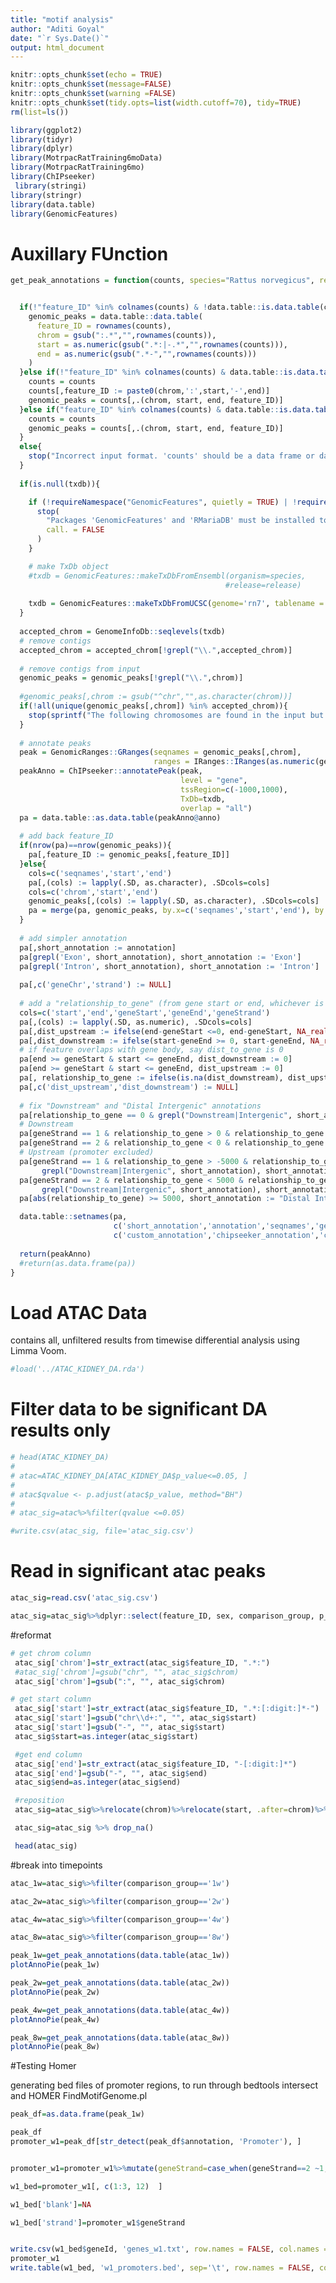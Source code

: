 ```yaml
---
title: "motif analysis"
author: "Aditi Goyal"
date: "`r Sys.Date()`"
output: html_document
---
```


```r
knitr::opts_chunk$set(echo = TRUE)
knitr::opts_chunk$set(message=FALSE)
knitr::opts_chunk$set(warning =FALSE)
knitr::opts_chunk$set(tidy.opts=list(width.cutoff=70), tidy=TRUE)
rm(list=ls())

library(ggplot2)
library(tidyr)
library(dplyr)
library(MotrpacRatTraining6moData)
library(MotrpacRatTraining6mo)
library(ChIPseeker)
 library(stringi)
library(stringr)
library(data.table)
library(GenomicFeatures)
```

# Auxillary FUnction

```r
get_peak_annotations = function(counts, species="Rattus norvegicus", release=96, txdb=NULL){


  if(!"feature_ID" %in% colnames(counts) & !data.table::is.data.table(counts)){
    genomic_peaks = data.table::data.table(
      feature_ID = rownames(counts),
      chrom = gsub(":.*","",rownames(counts)),
      start = as.numeric(gsub(".*:|-.*","",rownames(counts))),
      end = as.numeric(gsub(".*-","",rownames(counts)))
    )
  }else if(!"feature_ID" %in% colnames(counts) & data.table::is.data.table(counts)){
    counts = counts
    counts[,feature_ID := paste0(chrom,':',start,'-',end)]
    genomic_peaks = counts[,.(chrom, start, end, feature_ID)]
  }else if("feature_ID" %in% colnames(counts) & data.table::is.data.table(counts)){
    counts = counts
    genomic_peaks = counts[,.(chrom, start, end, feature_ID)]
  }
  else{
    stop("Incorrect input format. 'counts' should be a data frame or data table with columns 'chrom', 'start', 'end', and 'feature_ID'.")
  }
  
  if(is.null(txdb)){

    if (!requireNamespace("GenomicFeatures", quietly = TRUE) | !requireNamespace("RMariaDB", quietly = TRUE)){
      stop(
        "Packages 'GenomicFeatures' and 'RMariaDB' must be installed to generate a TxDb object with 'makeTxDbFromEnsembl()'.",
        call. = FALSE
      )
    }

    # make TxDb object 
    #txdb = GenomicFeatures::makeTxDbFromEnsembl(organism=species,
                                                #release=release)
    
    txdb = GenomicFeatures::makeTxDbFromUCSC(genome='rn7', tablename = "refGene")
  }
  
  accepted_chrom = GenomeInfoDb::seqlevels(txdb)
  # remove contigs
  accepted_chrom = accepted_chrom[!grepl("\\.",accepted_chrom)]
  
  # remove contigs from input 
  genomic_peaks = genomic_peaks[!grepl("\\.",chrom)]
  
  #genomic_peaks[,chrom := gsub("^chr","",as.character(chrom))]
  if(!all(unique(genomic_peaks[,chrom]) %in% accepted_chrom)){
    stop(sprintf("The following chromosomes are found in the input but not in the txdb object: %s", paste0(unique(!genomic_peaks[,chrom] %in% accepted_chrom), collapse=', ')))
  }
  
  # annotate peaks 
  peak = GenomicRanges::GRanges(seqnames = genomic_peaks[,chrom], 
                                ranges = IRanges::IRanges(as.numeric(genomic_peaks[,start]), as.numeric(genomic_peaks[,end])))
  peakAnno = ChIPseeker::annotatePeak(peak, 
                                      level = "gene",
                                      tssRegion=c(-1000,1000), 
                                      TxDb=txdb,
                                      overlap = "all")
  pa = data.table::as.data.table(peakAnno@anno)
  
  # add back feature_ID
  if(nrow(pa)==nrow(genomic_peaks)){
    pa[,feature_ID := genomic_peaks[,feature_ID]]
  }else{
    cols=c('seqnames','start','end')
    pa[,(cols) := lapply(.SD, as.character), .SDcols=cols]
    cols=c('chrom','start','end')
    genomic_peaks[,(cols) := lapply(.SD, as.character), .SDcols=cols]
    pa = merge(pa, genomic_peaks, by.x=c('seqnames','start','end'), by.y=c('chrom','start','end'), all.y=T)
  }
  
  # add simpler annotation
  pa[,short_annotation := annotation]
  pa[grepl('Exon', short_annotation), short_annotation := 'Exon']
  pa[grepl('Intron', short_annotation), short_annotation := 'Intron']
  
  pa[,c('geneChr','strand') := NULL]
  
  # add a "relationship_to_gene" (from gene start or end, whichever is closer)
  cols=c('start','end','geneStart','geneEnd','geneStrand')
  pa[,(cols) := lapply(.SD, as.numeric), .SDcols=cols]
  pa[,dist_upstream := ifelse(end-geneStart <=0, end-geneStart, NA_real_)]
  pa[,dist_downstream := ifelse(start-geneEnd >= 0, start-geneEnd, NA_real_)]
  # if feature overlaps with gene body, say dist_to_gene is 0
  pa[end >= geneStart & start <= geneEnd, dist_downstream := 0]
  pa[end >= geneStart & start <= geneEnd, dist_upstream := 0]
  pa[, relationship_to_gene := ifelse(is.na(dist_downstream), dist_upstream, dist_downstream)]
  pa[,c('dist_upstream','dist_downstream') := NULL]
  
  # fix "Downstream" and "Distal Intergenic" annotations
  pa[relationship_to_gene == 0 & grepl("Downstream|Intergenic", short_annotation), short_annotation := "Overlaps Gene"]
  # Downstream
  pa[geneStrand == 1 & relationship_to_gene > 0 & relationship_to_gene < 5000, short_annotation := "Downstream (<5kb)"]
  pa[geneStrand == 2 & relationship_to_gene < 0 & relationship_to_gene > -5000, short_annotation := "Downstream (<5kb)"]
  # Upstream (promoter excluded)
  pa[geneStrand == 1 & relationship_to_gene > -5000 & relationship_to_gene < 0 & 
       grepl("Downstream|Intergenic", short_annotation), short_annotation := "Upstream (<5kb)"]
  pa[geneStrand == 2 & relationship_to_gene < 5000 & relationship_to_gene > 0 & 
       grepl("Downstream|Intergenic", short_annotation), short_annotation := "Upstream (<5kb)"]
  pa[abs(relationship_to_gene) >= 5000, short_annotation := "Distal Intergenic"]

  data.table::setnames(pa, 
                       c('short_annotation','annotation','seqnames','geneId'), 
                       c('custom_annotation','chipseeker_annotation','chrom','ensembl_gene'))
  
  return(peakAnno)
  #return(as.data.frame(pa))
}
```


# Load ATAC Data
contains all, unfiltered results from timewise differential analysis using Limma Voom.
```r
#load('../ATAC_KIDNEY_DA.rda')
```

# Filter data to be significant DA results only
```r
# head(ATAC_KIDNEY_DA)
# 
# atac=ATAC_KIDNEY_DA[ATAC_KIDNEY_DA$p_value<=0.05, ]
# 
# atac$qvalue <- p.adjust(atac$p_value, method="BH")
# 
# atac_sig=atac%>%filter(qvalue <=0.05)
```

```r
#write.csv(atac_sig, file='atac_sig.csv')
```

# Read in significant atac peaks
```r
atac_sig=read.csv('atac_sig.csv')

atac_sig=atac_sig%>%dplyr::select(feature_ID, sex, comparison_group, p_value, logFC, logFC_se, tscore, qvalue)

```

#reformat
```r
# get chrom column
 atac_sig['chrom']=str_extract(atac_sig$feature_ID, ".*:")
 #atac_sig['chrom']=gsub("chr", "", atac_sig$chrom)
 atac_sig['chrom']=gsub(":", "", atac_sig$chrom)

# get start column
 atac_sig['start']=str_extract(atac_sig$feature_ID, ".*:[:digit:]*-")
 atac_sig['start']=gsub("chr\\d+:", "", atac_sig$start)
 atac_sig['start']=gsub("-", "", atac_sig$start)
 atac_sig$start=as.integer(atac_sig$start)

 #get end column
 atac_sig['end']=str_extract(atac_sig$feature_ID, "-[:digit:]*")
 atac_sig['end']=gsub("-", "", atac_sig$end)
 atac_sig$end=as.integer(atac_sig$end)

 #reposition
 atac_sig=atac_sig%>%relocate(chrom)%>%relocate(start, .after=chrom)%>%relocate(end, .after=start)

 atac_sig=atac_sig %>% drop_na()

 head(atac_sig)
```

#break into timepoints
```r
atac_1w=atac_sig%>%filter(comparison_group=='1w')

atac_2w=atac_sig%>%filter(comparison_group=='2w')

atac_4w=atac_sig%>%filter(comparison_group=='4w')

atac_8w=atac_sig%>%filter(comparison_group=='8w')
```


```r
peak_1w=get_peak_annotations(data.table(atac_1w))
plotAnnoPie(peak_1w)

peak_2w=get_peak_annotations(data.table(atac_2w))
plotAnnoPie(peak_2w)

peak_4w=get_peak_annotations(data.table(atac_4w))
plotAnnoPie(peak_4w)

peak_8w=get_peak_annotations(data.table(atac_8w))
plotAnnoPie(peak_8w)

```

#Testing Homer

generating bed files of promoter regions, to run through bedtools intersect and HOMER FindMotifGenome.pl
```r
peak_df=as.data.frame(peak_1w)

peak_df
promoter_w1=peak_df[str_detect(peak_df$annotation, 'Promoter'), ]


promoter_w1=promoter_w1%>%mutate(geneStrand=case_when(geneStrand==2 ~1, geneStrand==1 ~0))

w1_bed=promoter_w1[, c(1:3, 12)  ]

w1_bed['blank']=NA

w1_bed['strand']=promoter_w1$geneStrand


write.csv(w1_bed$geneId, 'genes_w1.txt', row.names = FALSE, col.names = FALSE)
promoter_w1
write.table(w1_bed, 'w1_promoters.bed', sep='\t', row.names = FALSE, col.names = FALSE)

```
